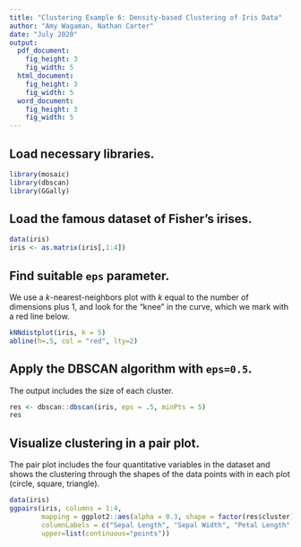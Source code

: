 ```yaml
---
title: "Clustering Example 6: Density-based Clustering of Iris Data"
author: "Amy Wagaman, Nathan Carter"
date: "July 2020"
output: 
  pdf_document:
    fig_height: 3
    fig_width: 5
  html_document:
    fig_height: 3
    fig_width: 5
  word_document:
    fig_height: 3
    fig_width: 5
---
```


## Load necessary libraries.

```r
library(mosaic)
library(dbscan)
library(GGally)
```

## Load the famous dataset of Fisher's irises.

```r
data(iris)
iris <- as.matrix(iris[,1:4])
```

## Find suitable `eps` parameter.

We use a $k$-nearest-neighbors plot with $k$ equal to the number of dimensions plus 1, and look for the "knee" in the curve, which we mark with a red line below.

```r
kNNdistplot(iris, k = 5)
abline(h=.5, col = "red", lty=2)
```

## Apply the DBSCAN algorithm with `eps=0.5`.

The output includes the size of each cluster.

```r
res <- dbscan::dbscan(iris, eps = .5, minPts = 5)
res
```

## Visualize clustering in a pair plot.

The pair plot includes the four quantitative variables in the dataset and shows the clustering through the shapes of the data points with in each plot (circle, square, triangle).

```r
data(iris)
ggpairs(iris, columns = 1:4,
        mapping = ggplot2::aes(alpha = 0.3, shape = factor(res$cluster)),
        columnLabels = c("Sepal Length", "Sepal Width", "Petal Length", "Petal Width"),
        upper=list(continuous="points"))  
```
